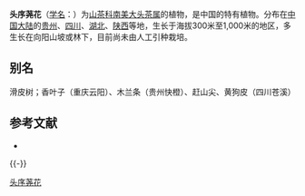 {{Speciesbox
| name = 头序荛花
| status = 
| status_system = 
| image =
| genus = Laplacea
| species = capitata
| authority = Rehd.
}}

'''头序荛花'''（[[学名|学名]]：{{lang|la|''Laplacea capitata''}}）为[[山茶科|山茶科]][[南美大头茶属|南美大头茶属]]的植物，是中国的特有植物。分布在[[中国大陆|中国大陆]]的[[贵州|贵州]]、[[四川|四川]]、[[湖北|湖北]]、[[陕西|陕西]]等地，生长于海拔300米至1,000米的地区，多生长在向阳山坡或林下，目前尚未由人工引种栽培。

== 别名 ==
滑皮树；香叶子（重庆云阳）、木兰条（贵州快橙）、赶山尖、黄狗皮（四川苍溪）

== 参考文献 ==
* {{cite web| url =http://www.bioinfo.cn/db05/KmzwSpecies.php?action=view&id=22485| title =头序荛花| work =《中国高等植物数据库全库》| publisher =中国科学院微生物研究所| author =昆明植物研究所| accessdate =2009-02-25| deadurl =yes| archiveurl =https://web.archive.org/web/20160305024503/http://www.bioinfo.cn/db05/KmzwSpecies.php?action=view&id=22485| archivedate =2016-03-05}}

{{Authority control}}
[[Category:南美大头茶属|头序荛花]]
{{-}}
{{植物小作品}}